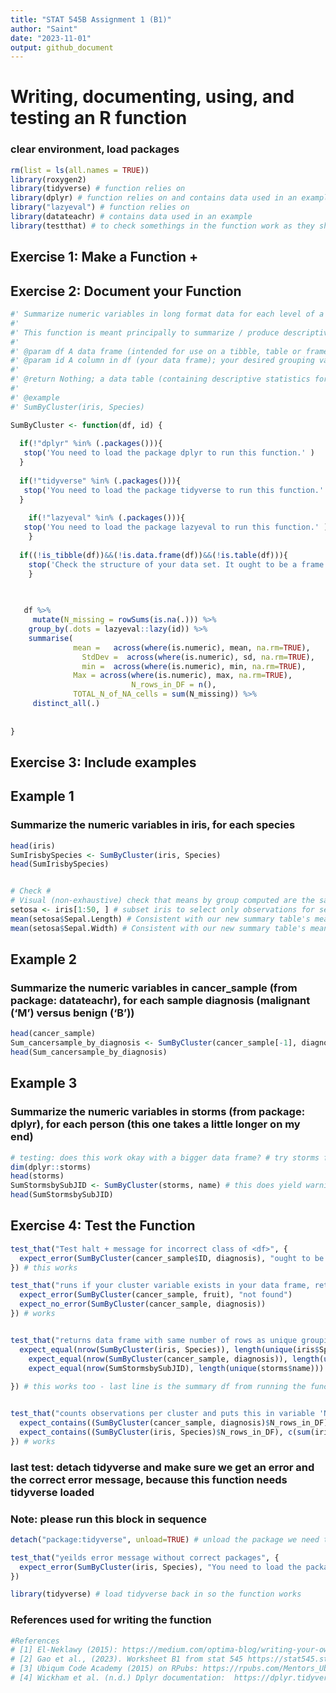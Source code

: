 ```yaml
---
title: "STAT 545B Assignment 1 (B1)"
author: "Saint"
date: "2023-11-01"
output: github_document
---
```

# Writing, documenting, using, and testing an R function 
### clear environment, load packages
```r
rm(list = ls(all.names = TRUE)) 
library(roxygen2) 
library(tidyverse) # function relies on
library(dplyr) # function relies on and contains data used in an example
library("lazyeval") # function relies on
library(datateachr) # contains data used in an example
library(testthat) # to check somethings in the function work as they should
```

## Exercise 1: Make a Function +
## Exercise 2: Document your Function 

```r
#' Summarize numeric variables in long format data for each level of a grouping variable
#'  
#' This function is meant principally to summarize / produce descriptive statistics (e.g., the mean, standard deviation, minimum, etc.) of numeric variables in a data frame (df), across each unique level of a specified grouping / cluster variable (id). For example, if the input data set (df) came from a repeated measures design wherein the same 8 participants took maths, science, and English tests on 4 different occasions, you could apply this function to describe each participants' scores on each test across all 4 testing occasions (for easy comparison of, for example, Jamie's mean math score to Sandy's mean math score). In the example provided, the grouping /cluster variable (id) would be participant. 
#' 
#' @param df A data frame (intended for use on a tibble, table or frame in long format) containing a grouping variable. I named this df for simplicity (because the input is a data frame and this is a commonly-used abbreviation). 
#' @param id A column in df (your data frame); your desired grouping variable (for example, participant ID in repeated measures data). I named this 'id' because when I wrote the function I had in mind a grouping variable / cluster variable of participant id / person who has more than one measurement point  (although this is not required nor is participant id the grouping variable used in the examples).
#'
#' @return Nothing; a data table (containing descriptive statistics for the numeric variables in the original data frame, grouped by the specified cluster variable) is produced when users store the output of the applied function (with '<-') (example 'dfnew <- SumByCluster(df, id)'. Follow with 'View(dfnew)')
#' 
#' @example
#' SumByCluster(iris, Species)

SumByCluster <- function(df, id) { 
  
  if(!"dplyr" %in% (.packages())){
   stop('You need to load the package dplyr to run this function.' )
  }
  
  if(!"tidyverse" %in% (.packages())){
   stop('You need to load the package tidyverse to run this function.' )
  }
  
    if(!"lazyeval" %in% (.packages())){
   stop('You need to load the package lazyeval to run this function.' )
    }
  
  if((!is_tibble(df))&&(!is.data.frame(df))&&(!is.table(df))){ 
    stop('Check the structure of your data set. It ought to be a frame or tibble or table.')
    }
  

  
   df %>%
     mutate(N_missing = rowSums(is.na(.))) %>%
    group_by(.dots = lazyeval::lazy(id)) %>%
    summarise(
              mean =   across(where(is.numeric), mean, na.rm=TRUE),
            	StdDev =  across(where(is.numeric), sd, na.rm=TRUE),
             	min =  across(where(is.numeric), min, na.rm=TRUE),
              Max = across(where(is.numeric), max, na.rm=TRUE),
                           N_rows_in_DF = n(), 
              TOTAL_N_of_NA_cells = sum(N_missing)) %>%
     distinct_all(.)
              
   
}

```

## Exercise 3: Include examples
## Example 1
### Summarize the numeric variables in iris, for each species
```r
head(iris)
SumIrisbySpecies <- SumByCluster(iris, Species)
head(SumIrisbySpecies)


# Check #
# Visual (non-exhaustive) check that means by group computed are the same as when we do it with base R:
setosa <- iris[1:50, ] # subset iris to select only observations for setosa species (all in the first 50 rows)
mean(setosa$Sepal.Length) # Consistent with our new summary table's mean$Sepal.Length for setosa (5.006)
mean(setosa$Sepal.Width) # Consistent with our new summary table's mean$Sepal.Width for setosa (3.428)
```

## Example 2
### Summarize the numeric variables in cancer_sample (from package: datateachr), for each sample diagnosis (malignant ('M') versus benign ('B'))

```r
head(cancer_sample)
Sum_cancersample_by_diagnosis <- SumByCluster(cancer_sample[-1], diagnosis)
head(Sum_cancersample_by_diagnosis)
```

## Example 3
### Summarize the numeric variables in storms (from package: dplyr), for each person (this one takes a little longer on my end)
```r
# testing: does this work okay with a bigger data frame? # try storms from the dplyr package
dim(dplyr::storms)
head(storms)
SumStormsbySubJID <- SumByCluster(storms, name) # this does yield warnings because some variables are totally empty for some people / defined clusters, so we get 'inf' etc., in descriptive columns. At first glance such warnings appear informative yet benign. 
head(SumStormsbySubJID)
```

## Exercise 4: Test the Function 
```r

test_that("Test halt + message for incorrect class of <df>", {
  expect_error(SumByCluster(cancer_sample$ID, diagnosis), "ought to be a frame or tibble or table")
}) # this works

test_that("runs if your cluster variable exists in your data frame, returns error otherwise", {
  expect_error(SumByCluster(cancer_sample, fruit), "not found")
  expect_no_error(SumByCluster(cancer_sample, diagnosis))
}) # works 


test_that("returns data frame with same number of rows as unique grouping/cluster variables in the original data frame", {
  expect_equal(nrow(SumByCluster(iris, Species)), length(unique(iris$Species)))
    expect_equal(nrow(SumByCluster(cancer_sample, diagnosis)), length(unique(cancer_sample$diagnosis)))
    expect_equal(nrow(SumStormsbySubJID), length(unique(storms$name))) 
    
}) # this works too - last line is the summary df from running the function on storms with cluster variable: 'name' (as above in my example) ; it just takes a long time to evaluate this; I think you can comment out the last check here if you didn't run that example above (so 'SumStormsbySubJID' is not in your environment.)


test_that("counts observations per cluster and puts this in variable 'N_rows_in_DF' that the function is supposed to make", {
  expect_contains((SumByCluster(cancer_sample, diagnosis)$N_rows_in_DF), c(sum(cancer_sample$diagnosis=="B"), sum(cancer_sample$diagnosis=="M")))
  expect_contains((SumByCluster(iris, Species)$N_rows_in_DF), c(sum(iris$Species=="setosa"), sum(iris$Species=="versicolor"),  sum(iris$Species=="virginica")))
}) # works

```

### last test: detach tidyverse and make sure we get an error and the correct error message, because this function needs tidyverse loaded
### Note: please run this block in sequence
```r

detach("package:tidyverse", unload=TRUE) # unload the package we need to make sure when we try to run the function without it we get the right error

test_that("yeilds error message without correct packages", {
  expect_error(SumByCluster(iris, Species), "You need to load the package tidyverse")
})

library(tidyverse) # load tidyverse back in so the function works

```

### References used for writing the function
```r
#References  
# [1] El-Neklawy (2015): https://medium.com/optima-blog/writing-your-own-dplyr-functions-a1568720db0d (for use of lazeval package) # Edit: sorry - I should have used {{}} instead for id variable
# [2] Gao et al., (2023). Worksheet B1 from stat 545 https://stat545.stat.ubc.ca/course/ (mainly for structure adding a warning to the function)
# [3] Ubiqum Code Academy (2015) on RPubs: https://rpubs.com/Mentors_Ubiqum/list_packages (for how to check if a package is in the environment)
# [4] Wickham et al. (n.d.) Dplyr documentation:  https://dplyr.tidyverse.org/reference/group_by.html (for review of what input format dplyr::group_by accepts)
```







    
    
  
